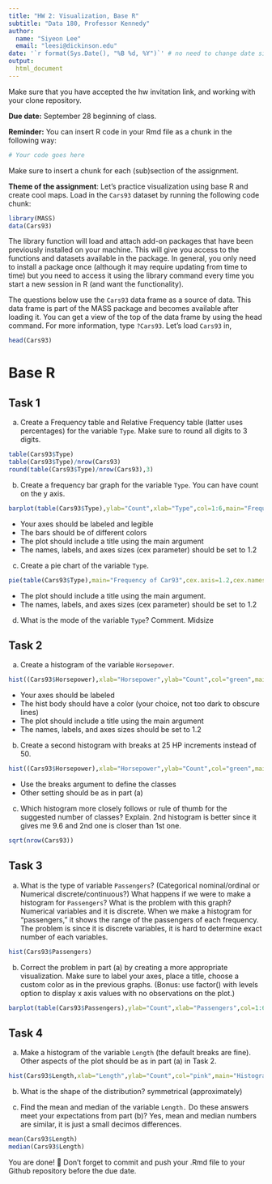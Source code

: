 ```yaml
---
title: "HW 2: Visualization, Base R"
subtitle: "Data 180, Professor Kennedy"
author: 
  name: "Siyeon Lee"
  email: "leesi@dickinson.edu"
date: '`r format(Sys.Date(), "%B %d, %Y")`' # no need to change date since this line grabs today's date
output: 
  html_document
---
```


Make sure that you have accepted the hw invitation link, and working with your clone repository.

**Due date:** September 28 beginning of class.

**Reminder:** You can insert R code in your Rmd file as a chunk in the following way:
```r
# Your code goes here
```
Make sure to insert a chunk for each (sub)section of the assignment.

**Theme of the assignment**: Let's practice visualization using base R and create cool maps. Load in the `Cars93` dataset by running the following code chunk:

```r
library(MASS)
data(Cars93)
```

The library function will load and attach add-on packages that have been previously installed on your machine. This will give you access to the functions and datasets available in the package. In general, you only need to install a package once (although it may require updating from time to time) but you need to access it using the library command every time you start a new session in R (and want the functionality). 

The questions below use the `Cars93` data frame as a source of data. This data frame is part of the MASS package and becomes available after loading it. You can get a view of the top of the data frame by using the head command. For more information, type `?Cars93`. Let's load `Cars93` in,
```r
head(Cars93)
```

# Base R
## Task 1
a) Create a Frequency table and Relative Frequency table (latter uses percentages) for the variable `Type`. Make sure to round all digits to 3 digits.
```r
table(Cars93$Type)
table(Cars93$Type)/nrow(Cars93)
round(table(Cars93$Type)/nrow(Cars93),3)
```
b) Create a frequency bar graph for the variable `Type`. You can have count on the y axis.
```r
barplot(table(Cars93$Type),ylab="Count",xlab="Type",col=1:6,main="Frequency of Car93",cex.axis=1.2,cex.names=1.2)
```

*	Your axes should be labeled and legible
*	The bars should be of different colors
*	The plot should include a title using the main argument
*	The names, labels, and axes sizes (cex parameter) should be set to 1.2

c) Create a pie chart of the variable `Type`.
```r
pie(table(Cars93$Type),main="Frequency of Car93",cex.axis=1.2,cex.names=1.2)
```

* The plot should include a title using the main argument.
*	The names, labels, and axes sizes (cex parameter) should be set to 1.2

d) What is the mode of the variable `Type`? Comment.
Midsize

## Task 2 
a) Create a histogram of the variable `Horsepower`.
```r
hist((Cars93$Horsepower),xlab="Horsepower",ylab="Count",col="green",main="Histogram of Cars93 Horsepower",cex=1.2)
```

*	Your axes should be labeled
*	The hist body should have a color (your choice, not too dark to obscure lines) 
*	The plot should include a title using the main argument
*	The names, labels, and axes sizes should be set to 1.2

b) Create a second histogram with breaks at 25 HP increments instead of 50.
```r
hist((Cars93$Horsepower),xlab="Horsepower",ylab="Count",col="green",main="Histogram of Cars93 Horsepower",cex=1.2,breaks=c(50,75,100,125,150,175,200,225,250,275,300))
```

* Use the breaks argument to define the classes
* Other setting should be as in part (a)

c) Which histogram more closely follows or rule of thumb for the suggested number of classes? Explain.
2nd histogram is better since it gives me 9.6 and 2nd one is closer than 1st one.
```r
sqrt(nrow(Cars93))
```


## Task 3 
a) What is the type of variable `Passengers`? (Categorical nominal/ordinal or Numerical discrete/continuous?) What happens if we were to make a histogram for `Passengers`? What is the problem with this graph? 
Numerical variables and it is discrete.
When we make a histogram for "passengers," it shows the range of the passengers of each frequency. The problem is since it is discrete variables, it is hard to determine exact number of each variables.

```r
hist(Cars93$Passengers)
```

b) Correct the problem in part (a) by creating a more appropriate visualization. Make sure to label your axes, place a title, choose a custom color as in the previous graphs. (Bonus: use factor() with levels option to display x axis values with no observations on the plot.)
```r
barplot(table(Cars93$Passengers),ylab="Count",xlab="Passengers",col=1:6,main="Passengers of Car93",cex.axis=1.2,cex.names=1.2)
```

## Task 4 
a) Make a histogram of the variable `Length` (the default breaks are fine). Other aspects of the plot should be as in part (a) in Task 2.
```r
hist(Cars93$Length,xlab="Length",ylab="Count",col="pink",main="Histogram of Cars93 Length",cex=1.2)
```

b) What is the shape of the distribution?
symmetrical (approximately)

c) Find the mean and median of the variable `Length.` Do these answers meet your expectations from part (b)?
Yes, mean and median numbers are similar, it is just a small decimos differences.
```r
mean(Cars93$Length)
median(Cars93$Length)
```

You are done! 🏁 Don't forget to commit and push your .Rmd file to your Github repository before the due date.


